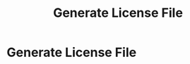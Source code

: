 ﻿---
sortWeight: 10
title: Generate License File
tagLine: Generate a text file containing all of the licences for your production, third-party dependencies.
description: "TODO: A description of the project."
---

# Generate License File
